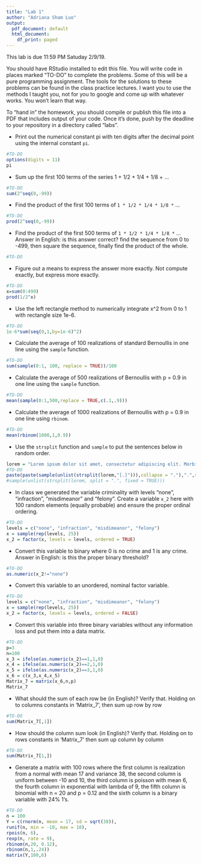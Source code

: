 ```yaml
---
title: "Lab 1"
author: "Adriana Sham Luo"
output:
  pdf_document: default
  html_document:
    df_print: paged
---
```


This lab is due 11:59 PM Satuday 2/9/19. 


You should have RStudio installed to edit this file. You will write code in places marked "TO-DO" to complete the problems. Some of this will be a pure programming assignment. The tools for the solutions to these problems can be found in the class practice lectures. I want you to use the methods I taught you, not for you to google and come up with whatever works. You won't learn that way.

To "hand in" the homework, you should compile or publish this file into a PDF that includes output of your code. Once it's done, push by the deadline to your repository in a directory called "labs".

* Print out the numerical constant pi with ten digits after the decimal point using the internal constant `pi`.

```r
#TO-DO
options(digits = 11)
pi
```

* Sum up the first 100 terms of the series 1 + 1/2 + 1/4 + 1/8 + ...

```r
#TO-DO
sum(2^seq(0,-99))
```

* Find the product of the first 100 terms of `1 * 1/2 * 1/4 * 1/8 *` ...

```r
#TO-DO
prod(2^seq(0,-99))
```


* Find the product of the first 500 terms of `1 * 1/2 * 1/4 * 1/8 *` ... Answer in English: is this answer correct?
find the sequence from 0 to -499, then square the sequence, finally find the product of the whole.

```r
#TO-DO

```

* Figure out a means to express the answer more exactly. Not compute exactly, but express more exactly.

```r
#TO-DO
x=sum(0:499)
prod(1/2^x)
```


* Use the left rectangle method to numerically integrate x^2 from 0 to 1 with rectangle size 1e-6.

```r
#TO-DO
1e-6*sum(seq(0,1,by=1e-6)^2)
```


* Calculate the average of 100 realizations of standard Bernoullis in one line using the `sample` function.

```r
#TO-DO
sum(sample(0:1, 100, replace = TRUE))/100
```


* Calculate the average of 500 realizations of Bernoullis with p = 0.9 in one line using the `sample` function.

```r
#TO-DO
mean(sample(0:1,500,replace = TRUE,c(.1,.9)))
```


* Calculate the average of 1000 realizations of Bernoullis with p = 0.9 in one line using `rbinom`.

```r
#TO-DO
mean(rbinom(1000,1,0.9))
```

* Use the `strsplit` function and `sample` to put the sentences below in random order.

```r
lorem = "Lorem ipsum dolor sit amet, consectetur adipiscing elit. Morbi posuere varius volutpat. Morbi faucibus ligula id massa ultricies viverra. Donec vehicula sagittis nisi non semper. Donec at tempor erat. Integer dapibus mi lectus, eu posuere arcu ultricies in. Cras suscipit id nibh lacinia elementum. Curabitur est augue, congue eget quam in, scelerisque semper magna. Aenean nulla ante, iaculis sed vehicula ac, finibus vel arcu. Mauris at sodales augue. "
#TO-DO
paste(paste(sample(unlist(strsplit(lorem,"[.]"))),collapse = "."),".",sep="")
#sample(unlist(strsplit(lorem, split = ".", fixed = TRUE)))
```

* In class we generated the variable criminality with levels "none", "infraction", "misdimeanor" and "felony". Create a variable `x_2` here with 100 random elements (equally probable) and ensure the proper ordinal ordering.

```r
#TO-DO
levels = c("none", "infraction", "misdimeanor", "felony")
x = sample(rep(levels, 25))
x_2 = factor(x, levels = levels, ordered = TRUE)
```

* Convert this variable to binary where 0 is no crime and 1 is any crime. Answer in English: is this the proper binary threshold?

```r
#TO-DO
as.numeric(x_2!="none")

```

* Convert this variable to an unordered, nominal factor variable.

```r
#TO-DO
levels = c("none", "infraction", "misdimeanor", "felony")
x = sample(rep(levels, 25))
x_2 = factor(x, levels = levels, ordered = FALSE)
```

* Convert this variable into three binary variables without any information loss and put them into a data matrix.

```r
#TO-DO
p=3
n=100
x_3 = ifelse(as.numeric(x_2)==1,1,0)
x_4 = ifelse(as.numeric(x_2)==2,1,0)
x_5 = ifelse(as.numeric(x_2)==3,1,0)
x_6 = c(x_3,x_4,x_5)
Matrix_7 = matrix(x_6,n,p)
Matrix_7
```

* What should the sum of each row be (in English)? Verify that. 
Holding on to columns constants in 'Matrix_7', then sum up row by row

```r
#TO-DO
sum(Matrix_7[,1])

```

* How should the column sum look (in English)? Verify that.
Holding on to rows constants in 'Matrix_7' then sum up column by column

```r
#TO-DO
sum(Matrix_7[1,])

```

* Generate a matrix with 100 rows where the first column is realization from a normal with mean 17 and variance 38, the second column is uniform between -10 and 10, the third column is poisson with mean 6, the fourth column in exponential with lambda of 9, the fifth column is binomial with n = 20 and p = 0.12 and the sixth column is a binary variable with 24% 1's.


```r
#TO-DO
n = 100
Y = c(rnorm(n, mean = 17, sd = sqrt(38)),
runif(n, min = -10, max = 10),
rpois(n, 6),
rexp(n, rate = 9),
rbinom(n,20, 0.12),
rbinom(n,1,.24))
matrix(Y,100,6)
```










